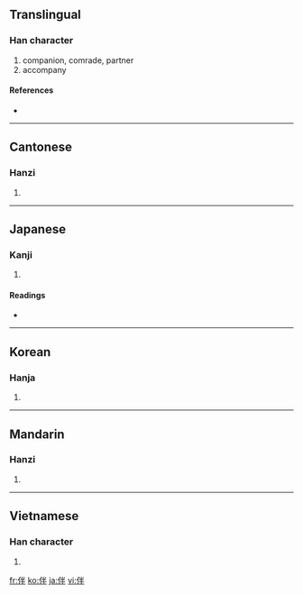 ==Translingual==

===Han character===
{{Han char|rn=9|rad=人|as=05|sn=7|four=2925<sub>0</sub>|canj=人火手 (OFQ)}}

# companion, comrade, partner
# accompany

====References====
* {{Han ref|kx=0096.230|dkj=00475|dj=0205.090|hdz=10139.010|uh=4F34|ud=20276|bh=A6F1|bd=42737}}

----

==Cantonese==

===Hanzi===
{{yue-hanzi|jyut=|y=bun6, pun5}}

# {{defn|Cantonese|sort=人05}}

----

==Japanese==

===Kanji===
{{ja-kanji|grade=c|rs=人05}}

# {{defn|Japanese}}

====Readings====
* {{ja-readings|on=[[はん]] (han), [[ばん]] (ban)|kun=[[ともなう]] (tomonau), [[とも]] (tomo)}}

----

==Korean==

===Hanja===
{{ko-hanja|hangeul=반|rv=ban|mr=pan}}

# {{defn|Korean|sort=人05}}

----

==Mandarin==

===Hanzi===
{{cmn-hanzi|pin=[[bàn]] ([[ban4]])|wg=pan<sup>4</sup>}}

# {{defn|Mandarin|sort=人05}}

----

==Vietnamese==

===Han character===
{{vi-hantu|[[bạn]]|rs=人05}}

# {{defn|Vietnamese|sort=人05}}

[[fr:伴]]
[[ko:伴]]
[[ja:伴]]
[[vi:伴]]